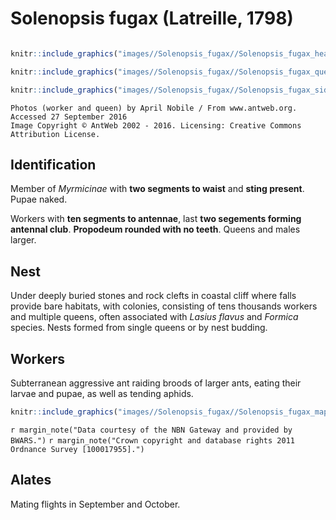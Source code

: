 # **Solenopsis fugax** (Latreille, 1798)

```marginfigure
```


```r
knitr::include_graphics("images//Solenopsis_fugax//Solenopsis_fugax_head.jpg")
```

```r
knitr::include_graphics("images//Solenopsis_fugax//Solenopsis_fugax_queen.jpg")
```

```r
knitr::include_graphics("images//Solenopsis_fugax//Solenopsis_fugax_side.jpg")
```

```block
Photos (worker and queen) by April Nobile / From www.antweb.org. Accessed 27 September 2016
Image Copyright © AntWeb 2002 - 2016. Licensing: Creative Commons Attribution License.
```

## Identification
Member of *Myrmicinae* with **two segments to waist** and **sting present**. Pupae naked.

Workers with **ten segments to antennae**, last **two segements forming antennal club**. **Propodeum rounded with no teeth**. Queens and males larger.

## Nest
Under deeply buried stones and rock clefts in coastal cliff where falls provide bare habitats, with colonies, consisting of tens thousands workers and multiple queens, often associated with *Lasius flavus* and *Formica* species. Nests formed from single queens or by nest budding.

## Workers
Subterranean aggressive ant raiding broods of larger ants, eating their larvae and pupae, as well as tending aphids.

```r
knitr::include_graphics("images//Solenopsis_fugax//Solenopsis_fugax_map.png")
```
`r margin_note("Data courtesy of the NBN Gateway and provided by BWARS.")`
`r margin_note("Crown copyright and database rights 2011 Ordnance Survey [100017955].")`

## Alates
Mating flights in September and October.

\pagebreak